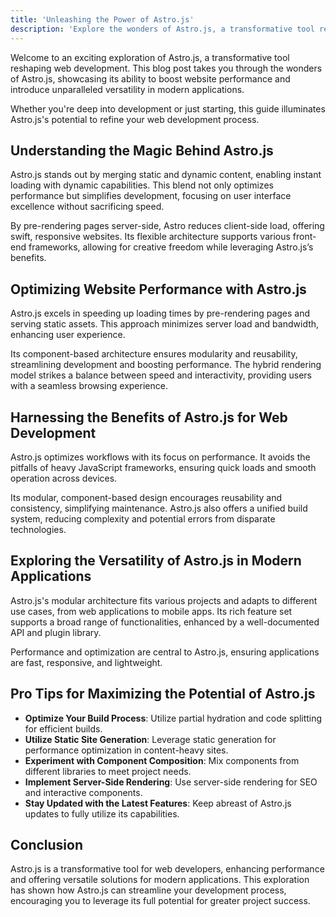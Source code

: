```yaml
---
title: 'Unleashing the Power of Astro.js'
description: 'Explore the wonders of Astro.js, a transformative tool reshaping web development.'
---
```


Welcome to an exciting exploration of Astro.js, a transformative tool reshaping web development. This blog post takes you through the wonders of Astro.js, showcasing its ability to boost website performance and introduce unparalleled versatility in modern applications.

Whether you're deep into development or just starting, this guide illuminates Astro.js's potential to refine your web development process.

## Understanding the Magic Behind Astro.js

Astro.js stands out by merging static and dynamic content, enabling instant loading with dynamic capabilities. This blend not only optimizes performance but simplifies development, focusing on user interface excellence without sacrificing speed.

By pre-rendering pages server-side, Astro reduces client-side load, offering swift, responsive websites. Its flexible architecture supports various front-end frameworks, allowing for creative freedom while leveraging Astro.js’s benefits.

## Optimizing Website Performance with Astro.js

Astro.js excels in speeding up loading times by pre-rendering pages and serving static assets. This approach minimizes server load and bandwidth, enhancing user experience.

Its component-based architecture ensures modularity and reusability, streamlining development and boosting performance. The hybrid rendering model strikes a balance between speed and interactivity, providing users with a seamless browsing experience.

## Harnessing the Benefits of Astro.js for Web Development

Astro.js optimizes workflows with its focus on performance. It avoids the pitfalls of heavy JavaScript frameworks, ensuring quick loads and smooth operation across devices.

Its modular, component-based design encourages reusability and consistency, simplifying maintenance. Astro.js also offers a unified build system, reducing complexity and potential errors from disparate technologies.

## Exploring the Versatility of Astro.js in Modern Applications

Astro.js's modular architecture fits various projects and adapts to different use cases, from web applications to mobile apps. Its rich feature set supports a broad range of functionalities, enhanced by a well-documented API and plugin library.

Performance and optimization are central to Astro.js, ensuring applications are fast, responsive, and lightweight.

## Pro Tips for Maximizing the Potential of Astro.js

- **Optimize Your Build Process**: Utilize partial hydration and code splitting for efficient builds.
- **Utilize Static Site Generation**: Leverage static generation for performance optimization in content-heavy sites.
- **Experiment with Component Composition**: Mix components from different libraries to meet project needs.
- **Implement Server-Side Rendering**: Use server-side rendering for SEO and interactive components.
- **Stay Updated with the Latest Features**: Keep abreast of Astro.js updates to fully utilize its capabilities.

## Conclusion

Astro.js is a transformative tool for web developers, enhancing performance and offering versatile solutions for modern applications. This exploration has shown how Astro.js can streamline your development process, encouraging you to leverage its full potential for greater project success.
